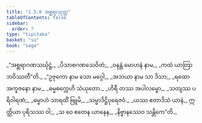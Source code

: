 ```yaml
---
title: "1.5.6 အစ္ဆရာသုတ္တ"
tableOfContents: false
sidebar:
  order: 7
type: "tipitaka"
basket: "su"
book: "saga"
---
```



<DynamicBreadcrumb />

<Division number="46" book="saga">

<Paragraph number="251" type="verses" book="saga">
_“အစ္ဆရာဂဏသင်္ဃုဋ္ဌံ,_  
_ပိသာစဂဏသေဝိတံ;_  
_ဝနန္တံ မောဟနံ နာမ,_  
_ကထံ ယာတြာ ဘဝိဿတီ”တိ._  

</Paragraph>

<Paragraph number="252" type="verses" book="saga">
_“ဥဇုကော နာမ သော မဂ္ဂေါ,_  
_အဘယာ နာမ သာ ဒိသာ;_  
_ရထော အကူဇနော နာမ,_  
_ဓမ္မစက္ကေဟိ သံယုတော._  

</Paragraph>

<Paragraph number="253" type="verses" book="saga">
_ဟိရီ တဿ အပါလမ္ဗော,_  
_သတျဿ ပရိဝါရဏံ;_  
_ဓမ္မာဟံ သာရထိံ ဗြူမိ,_  
_သမ္မာဒိဋ္ဌိပုရေဇဝံ._  

</Paragraph>

<Paragraph number="254" type="verses" book="saga">
_ယဿ ဧတာဒိသံ ယာနံ,_  
ဣတ္ထိယာ ပုရိသဿ ဝါ;_  
_သ ဝေ ဧတေန ယာနေန,_  
_နိဗ္ဗာနဿေဝ သန္တိကေ”တိ._
</Paragraph>
</Division>